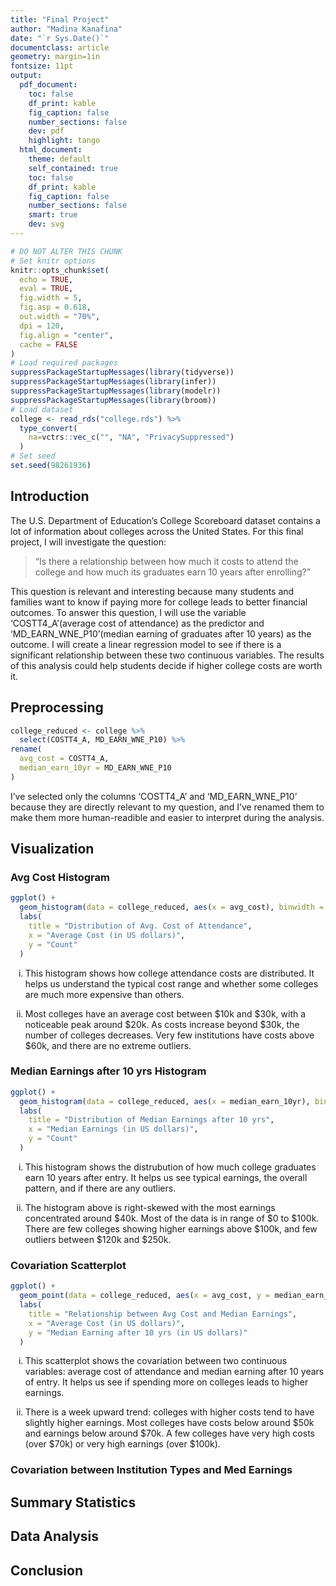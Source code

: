 ```yaml
---
title: "Final Project"
author: "Madina Kanafina"
date: "`r Sys.Date()`"
documentclass: article
geometry: margin=1in
fontsize: 11pt
output:
  pdf_document:
    toc: false
    df_print: kable
    fig_caption: false
    number_sections: false
    dev: pdf
    highlight: tango
  html_document:
    theme: default
    self_contained: true
    toc: false
    df_print: kable
    fig_caption: false
    number_sections: false
    smart: true
    dev: svg
---
```


```r
# DO NOT ALTER THIS CHUNK
# Set knitr options
knitr::opts_chunk$set(
  echo = TRUE,
  eval = TRUE,
  fig.width = 5,
  fig.asp = 0.618,
  out.width = "70%",
  dpi = 120,
  fig.align = "center",
  cache = FALSE
)
# Load required packages
suppressPackageStartupMessages(library(tidyverse))
suppressPackageStartupMessages(library(infer))
suppressPackageStartupMessages(library(modelr))
suppressPackageStartupMessages(library(broom))
# Load dataset
college <- read_rds("college.rds") %>%
  type_convert(
    na=vctrs::vec_c("", "NA", "PrivacySuppressed")
  )
# Set seed
set.seed(98261936)
```

## Introduction

The U.S. Department of Education's College Scoreboard dataset contains a lot of information about colleges across the United States. For this final project, I will investigate the question:

> "Is there a relationship between how much it costs to attend the college and how much its graduates earn 10 years after enrolling?"

This question is relevant and interesting because many students and families want to know if paying more for college leads to better financial outcomes. To answer this question, I will use the variable 'COSTT4_A'(average cost of attendance) as the predictor and 'MD_EARN_WNE_P10'(median earning of graduates after 10 years) as the outcome. I will create a linear regression model to see if there is a significant relationship between these two continuous variables. The results of this analysis could help students decide if higher college costs are worth it.

## Preprocessing

```r
college_reduced <- college %>%
  select(COSTT4_A, MD_EARN_WNE_P10) %>%
rename(
  avg_cost = COSTT4_A,
  median_earn_10yr = MD_EARN_WNE_P10
)
```

I've selected only the columns 'COSTT4_A' and 'MD_EARN_WNE_P10' because they are directly relevant to my question, and I've renamed them to make them more human-readible and easier to interpret during the analysis.

## Visualization

### Avg Cost Histogram

```r
ggplot() +
  geom_histogram(data = college_reduced, aes(x = avg_cost), binwidth = 3000) +
  labs(
    title = "Distribution of Avg. Cost of Attendance",
    x = "Average Cost (in US dollars)",
    y = "Count"
  )
```

i. This histogram shows how college attendance costs are distributed. It helps us understand the typical cost range and whether some colleges are much more expensive than others.

ii. Most colleges have an average cost between $10k and $30k, with a noticeable peak around $20k. As costs increase beyond $30k, the number of colleges decreases. Very few institutions have costs above $60k, and there are no extreme outliers.


### Median Earnings after 10 yrs Histogram

```r
ggplot() +
  geom_histogram(data = college_reduced, aes(x = median_earn_10yr), binwidth = 3000, bins = 50) +
  labs(
    title = "Distribution of Median Earnings after 10 yrs",
    x = "Median Earnings (in US dollars)",
    y = "Count"
  )
```

i. This histogram shows the distrubution of how much college graduates earn 10 years after entry. It helps us see typical earnings, the overall pattern, and if there are any outliers. 

ii. The histogram above is right-skewed with the most earnings concentrated around $40k. Most of the data is in range of $0 to $100k. There are few colleges showing higher earnings above $100k, and few outliers between $120k and $250k. 


### Covariation Scatterplot

```r
ggplot() +
  geom_point(data = college_reduced, aes(x = avg_cost, y = median_earn_10yr)) + 
  labs(
    title = "Relationship between Avg Cost and Median Earnings",
    x = "Average Cost (in US dollars)",
    y = "Median Earning after 10 yrs (in US dollars)"
  )
```

i. This scatterplot shows the covariation between two continuous variables: average cost of attendance and median earning after 10 years of entry. It helps us see if spending more on colleges leads to higher earnings.

ii. There is a week upward trend: colleges with higher costs tend to have slightly higher earnings. Most colleges have costs below around $50k and earnings below around $70k. A few colleges have very high costs (over $70k) or very high earnings (over $100k).


### Covariation between Institution Types and Med Earnings






## Summary Statistics




## Data Analysis




## Conclusion





